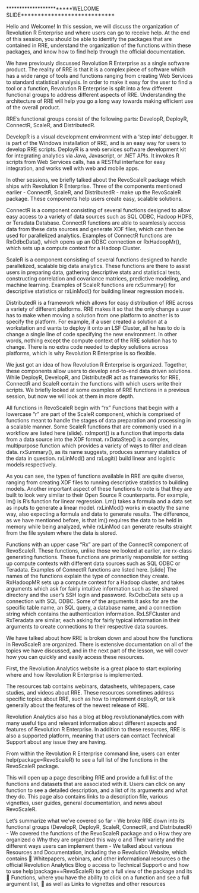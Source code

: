 ﻿************************WELCOME SLIDE****************************

Hello and Welcome! In this session, we will discuss the organization of Revolution R Enterprise and where users can go to receive help. At the end of this session, you should be able to identify the packages that are contained in RRE, understand the organization of the functions within these packages, and know how to find help through the official documentation. 

We have previously discussed Revolution R Enterprise as a single software product. The reality of RRE is that it is a complex piece of software which has a wide range of tools and functions ranging from creating Web Services to standard statistical analysis. In order to make it easy for the user to find a tool or a function, Revolution R Enterprise is split into a few different functional groups to address different aspects of RRE. Understanding the architecture of RRE will help you go a long way towards making efficient use of the overall product. 

RRE’s functional groups consist of the following parts: DevelopR, DeployR, ConnectR, ScaleR, and DistributedR. 


DevelopR is a visual development environment with a ‘step into’ debugger. It is part of the Windows installation of RRE, and is an easy way for users to develop RRE scripts. DeployR is a web services software development kit for integrating analytics via Java, Javascript, or .NET APIs. It invokes R scripts from Web Services calls, has a RESTful interface for easy integration, and works well with web and mobile apps.

In other sessions, we briefly talked about the RevoScaleR package which ships with Revolution R Enterprise. Three of the components mentioned earlier - ConnectR, ScaleR, and DistributedR - make up the RevoScaleR package. These components help users create easy, scalable solutions.

ConnectR is a component consisting of several functions designed to allow easy access to a variety of data sources such as SQL ODBC, Hadoop HDFS, or Teradata Database. ConnectR functions are able to seamlessly access data from these data sources and generate XDF files, which can then be used for parallelized analytics. Examples of ConnectR functions are RxOdbcData(), which opens up an ODBC connection or RxHadoopMr(), which sets up a compute context for a Hadoop Cluster.  

ScaleR is a component consisting of several functions designed to handle parallelized, scalable big data analytics. These functions are there to assist users in preparing data, gathering descriptive stats and statistical tests, constructing correlation and covariance matrices, predictive modeling, and machine learning. Examples of ScaleR functions are rxSummary() for descriptive statistics or rxLinMod() for building linear regression models.  

 DistributedR is a framework which allows for easy distribution of RRE across a variety of different platforms. RRE makes it so that the only change a user has to make when moving a solution from one platform to another is to specify the platform. For example, if a user created a solution at a workstation and wants to deploy it onto an LSF Cluster, all he has to do is change a single line of code specifying the new environment. In other words, nothing except the compute context of the RRE solution has to change. There is no extra code needed to deploy solutions across platforms, which is why Revolution R Enterprise is so flexible.   

We just got an idea of how Revolution R Enterprise is organized. Together, these components allow users to develop end-to-end data driven solutions. While DeployR, DevelopR, and DistributedR act as frameworks for RRE, ConnectR and ScaleR contain the functions with which users write their scripts. We briefly looked at some examples of RRE functions in a previous session, but now we will look at them in more depth. 

All functions in RevoScaleR begin with “rx”  Functions that begin with a lowercase “r” are part of the ScaleR component, which is comprised of functions meant to handle the stages of data preparation and processing in a scalable manner. Some ScaleR functions that are commonly used in a workflow are listed here 
(slide).
rxImport() is a function that imports data from a data source into the XDF format. rxDataStep() is a complex, multipurpose function which provides a variety of ways to filter and clean data. rxSummary(), as its name suggests, produces summary statistics of the data in question. rxLinMod() and rxLogit() build linear and logistic models respectively. 

As you can see, the types of functions available in RRE are quite diverse, ranging from creating XDF files to running descriptive statistics to building models. Another important aspect of these functions to note is that they are built to look very similar to their Open Source R counterparts. For example, lm() is R’s function for linear regression. Lm() takes a formula and a data set as inputs to generate a linear model. rxLinMod() works in exactly the same way, also expecting a formula and data to generate results. The difference, as we have mentioned before, is that lm() requires the data to be held in memory while being analyzed, while rxLinMod can generate results straight from the file system where the data is stored. 

Functions with an upper case “Rx” are part of the ConnectR component of RevoScaleR. These functions, unlike those we looked at earlier, are rx-class generating functions. These functions are primarily responsible for setting up compute contexts with different data sources such as SQL ODBC or Teradata. Examples of ConnectR functions are listed here.
[slide]
The names of the functions explain the type of connection they create. RxHadoopMR sets up a compute context for a Hadoop cluster, and takes arguments which ask for fairly intuitive information such as the shared directory and the user’s SSH login and password.  RxOdbcData sets up a connection with SQL ODBC. Some of the arguments it asks for are the specific table name, an SQL query, a database name, and a connection string which contains the authentication information. RxLSFCluster and RxTeradata are similar, each asking for fairly typical information in their arguments to create connections to their respective data sources. 

We have talked about how RRE is broken down and about how the functions in RevoScaleR are organized. There is extensive documentation on all of the topics we have discussed, and in the next part of the lesson, we will cover how you can quickly and easily access these resources. 
	
First, the Revolution Analytics website is a great place to start exploring where and how Revolution R Enterprise is implemented. 

The resources tab contains webinars, datasheets, whitepapers, case studies, and videos about RRE. These resources sometimes address specific topics about RRE, such as how to implement deployR, or talk generally about the features of the newest release of RRE. 

Revolution Analytics also has a blog at  blog.revolutionanalytics.com with many useful tips and relevant information about different aspects and features of Revolution R Enterprise. 
In addition to these resources, RRE is also a supported platform, meaning that users can contact Technical Support about any issue they are having.

From within the Revolution R Enterprise command line, users can enter help(package=RevoScaleR) to see a full list of the functions in the RevoScaleR package. 

This will open up a page describing RRE and provide a full list of the functions and datasets that are associated with it. Users can click on any function to see a detailed description, and a list of its arguments and what they do. This page also contains links to a description file, various vignettes, user guides, general documentation, and news about RevoScaleR.  

Let’s summarize what we’ve covered so far
-	We broke RRE down into its functional groups (DevelopR, DeployR, ScaleR, ConnectR, and DistributedR)
-	We covered the functions of the RevoScaleR package and
o	How they are organized
o	Why they are organized this way
o	and Their variety and the different ways users can implement them
-	We talked about various Resources and Documentation, including the
o	Revolution Website, which contains
	Whitepapers, webinars, and other informational resources
o	the official Revolution Analytics Blog
o	access to Technical Support
o	and how to use help(package==RevoScaleR) to get a full view of the package and its
	Functions, where you have the ability to click on a function and see a full argument list,
	 as well as Links to vignettes and other resources



